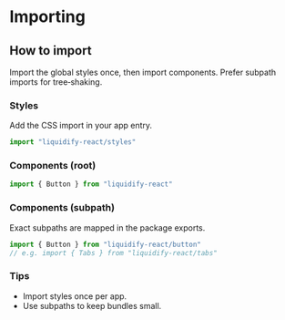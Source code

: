 # Importing
## How to import
Import the global styles once, then import components. Prefer subpath imports for tree‑shaking.

### Styles
Add the CSS import in your app entry.

```ts
import "liquidify-react/styles"
```

### Components (root)
```ts
import { Button } from "liquidify-react"
```

### Components (subpath)
Exact subpaths are mapped in the package exports.

```ts
import { Button } from "liquidify-react/button"
// e.g. import { Tabs } from "liquidify-react/tabs"
```

### Tips
- Import styles once per app.
- Use subpaths to keep bundles small.

